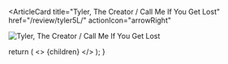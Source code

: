 <ArticleCard
  title="Tyler, The Creator / Call Me If You Get Lost"
  href="/review/tyler5L/"
  actionIcon="arrowRight"
>

![Tyler, The Creator / Call Me If You Get Lost](../../images/cd/tyler5L.jpg)

</ArticleCard>

  return (
    <>
      {children}
    </>
  );
}